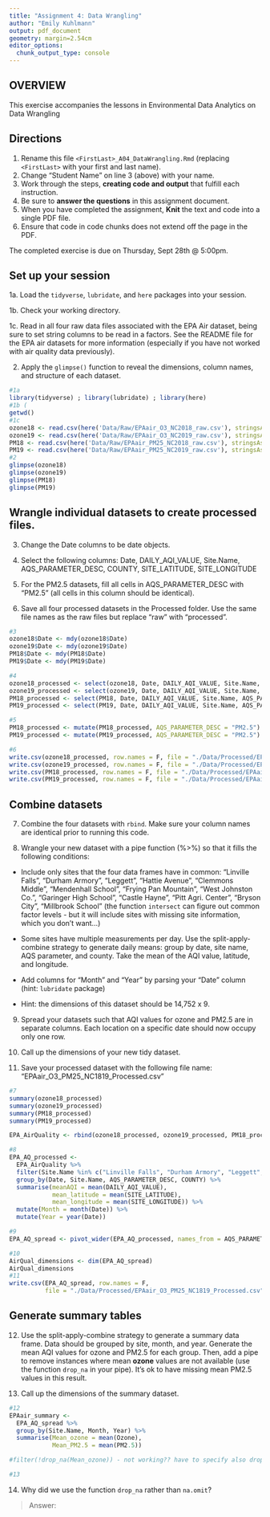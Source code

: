 ```yaml
---
title: "Assignment 4: Data Wrangling"
author: "Emily Kuhlmann"
output: pdf_document
geometry: margin=2.54cm
editor_options: 
  chunk_output_type: console
---
```


## OVERVIEW

This exercise accompanies the lessons in Environmental Data Analytics on Data Wrangling 

## Directions

1. Rename this file `<FirstLast>_A04_DataWrangling.Rmd` (replacing `<FirstLast>` with your first and last name).
2. Change "Student Name" on line 3 (above) with your name.
3. Work through the steps, **creating code and output** that fulfill each instruction.
4. Be sure to **answer the questions** in this assignment document.
5. When you have completed the assignment, **Knit** the text and code into a single PDF file.
6. Ensure that code in code chunks does not extend off the page in the PDF.

The completed exercise is due on Thursday, Sept 28th @ 5:00pm.

## Set up your session 

1a. Load the `tidyverse`,  `lubridate`, and `here` packages into your session.

1b. Check your working directory.

1c. Read in all four raw data files associated with the EPA Air dataset, being sure to set string columns to be read in a factors. See the README file for the EPA air datasets for more information (especially if you have not worked with air quality data previously). 

2. Apply the `glimpse()` function to reveal the dimensions, column names, and structure of each dataset. 

```r
#1a 
library(tidyverse) ; library(lubridate) ; library(here)
#1b (
getwd()
#1c 
ozone18 <- read.csv(here('Data/Raw/EPAair_O3_NC2018_raw.csv'), stringsAsFactors = T)
ozone19 <- read.csv(here('Data/Raw/EPAair_O3_NC2019_raw.csv'), stringsAsFactors = T)
PM18 <- read.csv(here('Data/Raw/EPAair_PM25_NC2018_raw.csv'), stringsAsFactors = T)
PM19 <- read.csv(here('Data/Raw/EPAair_PM25_NC2019_raw.csv'), stringsAsFactors = T)
#2 
glimpse(ozone18)
glimpse(ozone19)
glimpse(PM18)
glimpse(PM19)
```


## Wrangle individual datasets to create processed files.

3. Change the Date columns to be date objects.

4. Select the following columns: Date, DAILY_AQI_VALUE, Site.Name, AQS_PARAMETER_DESC, COUNTY, SITE_LATITUDE, SITE_LONGITUDE

5. For the PM2.5 datasets, fill all cells in AQS_PARAMETER_DESC with "PM2.5" (all cells in this column should be identical).

6. Save all four processed datasets in the Processed folder. Use the same file names as the raw files but replace "raw" with "processed".

```r
#3
ozone18$Date <- mdy(ozone18$Date)
ozone19$Date <- mdy(ozone19$Date)
PM18$Date <- mdy(PM18$Date)
PM19$Date <- mdy(PM19$Date)

#4
ozone18_processed <- select(ozone18, Date, DAILY_AQI_VALUE, Site.Name, AQS_PARAMETER_DESC, COUNTY, SITE_LATITUDE, SITE_LONGITUDE)
ozone19_processed <- select(ozone19, Date, DAILY_AQI_VALUE, Site.Name, AQS_PARAMETER_DESC, COUNTY, SITE_LATITUDE, SITE_LONGITUDE)
PM18_processed <- select(PM18, Date, DAILY_AQI_VALUE, Site.Name, AQS_PARAMETER_DESC, COUNTY, SITE_LATITUDE, SITE_LONGITUDE)
PM19_processed <- select(PM19, Date, DAILY_AQI_VALUE, Site.Name, AQS_PARAMETER_DESC, COUNTY, SITE_LATITUDE, SITE_LONGITUDE)

#5
PM18_processed <- mutate(PM18_processed, AQS_PARAMETER_DESC = "PM2.5")
PM19_processed <- mutate(PM19_processed, AQS_PARAMETER_DESC = "PM2.5")

#6
write.csv(ozone18_processed, row.names = F, file = "./Data/Processed/EPAair_O3_NC2018_processed.csv")
write.csv(ozone19_processed, row.names = F, file = "./Data/Processed/EPAair_O3_NC2019_processed.csv")
write.csv(PM18_processed, row.names = F, file = "./Data/Processed/EPAair_PM25_NC2018_processed.csv")
write.csv(PM19_processed, row.names = F, file = "./Data/Processed/EPAair_PM25_NC2019_processed.csv")
```


## Combine datasets

7. Combine the four datasets with `rbind`. Make sure your column names are identical prior to running this code.

8. Wrangle your new dataset with a pipe function (%>%) so that it fills the following conditions: 

  * Include only sites that the four data frames have in common: "Linville Falls", "Durham Armory", "Leggett", "Hattie Avenue", "Clemmons Middle", "Mendenhall School", "Frying Pan Mountain", "West Johnston Co.", "Garinger High School", "Castle Hayne", "Pitt Agri. Center", "Bryson City", "Millbrook School" (the function `intersect` can figure out common factor levels - but it will include sites with missing site information, which you don't want...) 

  * Some sites have multiple measurements per day. Use the split-apply-combine strategy to generate daily means: group by date, site name, AQS parameter, and county. Take the mean of the AQI value, latitude, and longitude.
  
  * Add columns for "Month" and "Year" by parsing your "Date" column (hint: `lubridate` package)
  
  * Hint: the dimensions of this dataset should be 14,752 x 9.

9. Spread your datasets such that AQI values for ozone and PM2.5 are in separate columns. Each location on a specific date should now occupy only one row.

10. Call up the dimensions of your new tidy dataset.

11. Save your processed dataset with the following file name: "EPAair_O3_PM25_NC1819_Processed.csv"

```r
#7 
summary(ozone18_processed)
summary(ozone19_processed)
summary(PM18_processed)
summary(PM19_processed)

EPA_AirQuality <- rbind(ozone18_processed, ozone19_processed, PM18_processed, PM19_processed)

#8 
EPA_AQ_processed <- 
  EPA_AirQuality %>% 
  filter(Site.Name %in% c("Linville Falls", "Durham Armory", "Leggett", "Hattie Avenue", "Clemmons Middle", "Mendenhall School", "Frying Pan Mountain", "West Johnston Co.", "Garinger High School", "Castle Hayne", "Pitt Agri. Center", "Bryson City", "Millbrook School")) %>% 
  group_by(Date, Site.Name, AQS_PARAMETER_DESC, COUNTY) %>% 
  summarise(meanAQI = mean(DAILY_AQI_VALUE), 
            mean_latitude = mean(SITE_LATITUDE),
            mean_longitude = mean(SITE_LONGITUDE)) %>% 
  mutate(Month = month(Date)) %>% 
  mutate(Year = year(Date))

#9 
EPA_AQ_spread <- pivot_wider(EPA_AQ_processed, names_from = AQS_PARAMETER_DESC, values_from = meanAQI)

#10
AirQual_dimensions <- dim(EPA_AQ_spread)
AirQual_dimensions
#11
write.csv(EPA_AQ_spread, row.names = F, 
          file = "./Data/Processed/EPAair_O3_PM25_NC1819_Processed.csv")

```


## Generate summary tables

12. Use the split-apply-combine strategy to generate a summary data frame. Data should be grouped by site, month, and year. Generate the mean AQI values for ozone and PM2.5 for each group. Then, add a pipe to remove instances where mean **ozone** values are not available (use the function `drop_na` in your pipe). It's ok to have missing mean PM2.5 values in this result. 

13. Call up the dimensions of the summary dataset.

```r

#12
EPAair_summary <- 
  EPA_AQ_spread %>% 
  group_by(Site.Name, Month, Year) %>% 
  summarise(Mean_ozone = mean(Ozone), 
            Mean_PM2.5 = mean(PM2.5))  

#filter(!drop_na(Mean_ozone)) - not working?? have to specify also drop those PM values??

#13


```

14. Why did we use the function `drop_na` rather than `na.omit`?

> Answer: 
